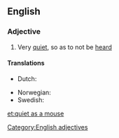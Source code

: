 ==English==

===Adjective===
{{head|en|adjective|head=(as) [[quiet]] as a [[mouse]]}}

# {{simile}} Very [[quiet]], so as to not be [[heard]]

====Translations====
{{trans-top|very quiet}}
* Dutch: {{t-|nl|muisstil}}
{{trans-mid}}
* Norwegian: {{t|no|stille som en mus}}
* Swedish: {{t|sv|tyst som en mus}}
{{trans-bottom}}

[[Category:English adjectives]]

[[et:quiet as a mouse]]